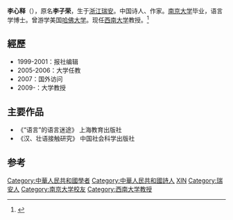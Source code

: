 {{BLPsources|time=2012-09-01}}
'''李心释'''（{{bd|1971年|}}），原名'''李子荣'''，生于[[浙江|浙江]][[瑞安|瑞安]]。中国诗人、作家。[[南京大学|南京大学]]毕业，语言学博士。曾游学美国[[哈佛大学|哈佛大学]]。现任[[西南大学|西南大学]]教授。<ref>{{cite web |title=【学术讲座】李心释妙谈写作技巧 承担作家责任 |url=http://www.gxun.edu.cn/info/1363/30592.htm |website=广西民族大学 |accessdate=2019-12-26 |archive-date=2019-12-26 |archive-url=https://web.archive.org/web/20191226113226/http://www.gxun.edu.cn/info/1363/30592.htm |dead-url=no }}</ref>

== 經歷 ==
* 1999-2001：报社编辑
* 2005-2006：大学任教
* 2007：国外访问
* 2009-：大学教授

== 主要作品 ==
* 《“语言”的语言迷途》 上海教育出版社
* 《汉、壮语接触研究》 中国社会科学出版社

==参考==
{{refs}}

{{中国作家小作品}}
{{DEFAULTSORT:LI xinshi}}
[[Category:中華人民共和國學者|Category:中華人民共和國學者]]
[[Category:中華人民共和國詩人|Category:中華人民共和國詩人]]
[[Category:李姓|XIN]]
[[Category:瑞安人|Category:瑞安人]]
[[Category:南京大学校友|Category:南京大学校友]]
[[Category:西南大学教授|Category:西南大学教授]]